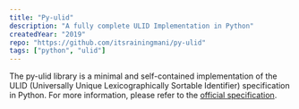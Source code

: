```yaml
---
title: "Py-ulid"
description: "A fully complete ULID Implementation in Python"
createdYear: "2019"
repo: "https://github.com/itsrainingmani/py-ulid"
tags: ["python", "ulid"]
---
```


The py-ulid library is a minimal and self-contained implementation of the ULID (Universally Unique Lexicographically Sortable Identifier) specification in Python. For more information, please refer to the <a href="https://github.com/ulid/spec">official specification</a>.
